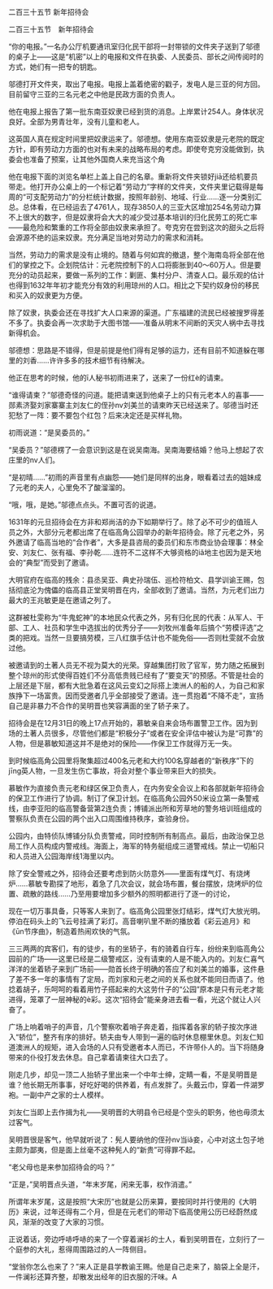

二百三十五节 新年招待会

二百三十五节　新年招待会

“你的电报。”一名办公厅机要通讯室归化民干部将一封带锁的文件夹子送到了邬德的桌子上――这是“机密”以上的电报和文件在执委、人民委员、部长之间传阅时的方式，她们有一把专的钥匙。

邬德打开文件夹，取出了电报。电报上盖着绝密的戳子，发电人是三亚的何方回。目前留守三亚的三名元老之中他是民政方面的负责人。

他在电报上报告了第一批东南亚奴隶已经到货的消息。上岸累计254人。身体状况良好。全部为男青壮年，没有儿童和老人。

这英国人真在规定时间里把奴隶运来了。邬德想。使用东南亚奴隶是元老院的既定方针，即有劳动力方面的也对有未来的战略布局的考虑。即使夸克穷没能做到，执委会也准备了预案，让其他外国商人来充当这个角

他在电报下面的浏览名单栏上盖上自己的名章。重新将文件夹锁好jiā还给机要员带走。他打开办公桌上的一个标记着“劳动力”字样的文件夹，文件夹里记载得是每周的“可支配劳动力”的分栏统计数据，按照年龄别、地域、行业……逐一分类别汇总。总体看，在已经运去了4761人，现存3850人的三亚大区增加254名劳动力算不上很大的数字，但是奴隶将会大大的减少受过基本培训的归化民劳工的死亡率――最危险和繁重的工作将全部由奴隶来承担了。夸克穷在尝到这次的甜头之后将会源源不绝的运来奴隶。充分满足当地对劳动力的需求和消耗。

当然，劳动力的需求是没有止境的。随着与何如宾的撤退，整个海南岛将全部在他们的掌控之下。企划院估计：元老院控制下的人口将膨胀到40～60万人。但是要充分的动员起来，要做一系列的工作：剿匪、集村分户、清查人口。最乐观的估计也得到1632年年初才能充分有效的利用琼州的人口。相比之下契约奴身份的移民和买入的奴隶更为方便。

除了奴隶，执委会还在寻找扩大人口来源的渠道。广东福建的流民已经被搜罗得差不多了。执委会再一次求助于大图书馆――准备从明末不间断的天灾人祸中去寻找新得机会。

邬德想：思路是不错得，但是前提是他们得有足够的运力，还有目前不知道躲在哪里的刘香……许许多多的技术细节有待解决。

他正在思考的时候，他的ī人秘书初雨进来了，送来了一份红è的请柬。

“谁得请柬？”邬德奇怪的问道。能把请柬送到他桌子上的只有元老本人的喜事――郧素济娶刘家寨寨主刘友仁的侄孙nv刘美兰的请柬昨天已经送来了。邬德当时还犯愁了一阵：要不要包个红包？后来决定还是买样礼物。

初雨说道：“是吴委员的。”

“吴委员？”邬德楞了一会意识到这是在说吴南海。吴南海要结婚？他马上想起了农庄里的nv人们。

“是初晴……”初雨的声音里有点幽怨――她们是同样的出身，眼看着过去的姐妹成了元老的夫人，心里免不了酸溜溜的。

“哦，哦，是她。”邬德点点头。不置可否的说道。

1631年的元旦招待会在方非和郑尚洁的办下如期举行了。除了必不可少的值班人员之外，大部分元老都出席了在临高角公园举办的新年招待会。除了元老之外，另外邀请了临高当地的“合作者”，大多是县咨局的委员们和东市商业协会理事：林全安、刘友仁、张有福、李孙乾……连符不二这样不大够资格的iǎ地主也因为是天地会的“典型”而受到了邀请。

大明官府在临高的残余：县丞吴亚、典史孙瑞伍、巡检符柏文、县学训谕王赐，包括彻底沦为傀儡的临高县正堂吴明晋在内，全部收到了邀请。当然，为元老们出力最大的王兆敏更是在邀请之列了。

这群被杜雯称为“牛鬼蛇神”的本地民众代表之外，另有归化民的代表：从军人、干部、工人、社员和学生中选拔出的优秀分子――刘牧州准备年后搞个“劳模评选”之类的把戏。当然一旦要搞劳模，三八红旗手估计也不能免俗――否则杜雯就不会放过他。

被邀请到的土著人员无不视为莫大的光荣。穿越集团打败了官军，势力随之拓展到整个琼州的形式使得百姓们不分高低贵贱已经有了“要变天”的预感。不管是社会的上层还是下层，都有大批急着在这风云变幻之际搭上澳洲人的船的人，为自己和家族挣下一场富贵。因而受邀者几乎全部接受了邀请。连一贯抱着“不降不走”，宣扬自己是非暴力不合作的吴明晋也笑容满面的坐了轿子来了。

招待会是在12月31日的晚上17点开始的，慕敏亲自来会场布置警卫工作。因为到场的土著人员很多，尽管他们都是“积极分子”或者在安全评估中被认为是“可靠”的人物，但是慕敏知道这并不是绝对的保险――作保卫工作就得万无一失。

到时候临高角公园里将聚集超过400名元老和大约100名穿越者的“新秩序”下的jīng英人物，一旦发生伤亡事故，将会对整个事业带来巨大的损失。

慕敏作为直接负责元老和绿区保卫负责人，在内务安全会议上和各部就新年招待会的保卫工作进行了协调。制订了保卫计划。在临高角公园外50米设立第一条警戒线，由李亚阳的临高警备营第2连负责；博铺派出所和芳草地的警务培训班组成的警察队负责在公园的两个出入口周围维持秩序，查验身份。

公园内，由特侦队博铺分队负责警戒，同时控制所有制高点。最后，由政治保卫总局工作人员构成内警戒线。海面上，海军的特务艇组成三道警戒线。禁止一切船只和人员进入公园海岸线1海里以内。

除了安全警戒之外，招待会还要考虑到防火防意外――里面有煤气灯、有烧烤炉……慕敏专勘探了地形，着急了几次会议，就会场布置，餐台摆放，烧烤炉的位置、疏散的路线……乃至用要增加多少额外的照明都进行了逐一的讨论，

现在一切万事具备，只等客人来到了。临高角公园里张灯结彩，煤气灯大放光明。停泊在码头上的飞云号挂满了彩灯。高音喇叭里不断的播放着《彩云追月》和《ūn节序曲》，制造着热闹欢快的气氛。

三三两两的宾客们，有的徒步，有的坐轿子，有的骑着自行车，纷纷来到临高角公园前的广场――这里已经是二级警戒区，没有请柬的人是不能入内的。刘友仁喜气洋洋的坐着轿子来到广场前――勋首长终于明确的答应了和刘美兰的婚事，这件悬了差不多一年的事情有了定局，而刘家和元老之间的关系也就不能同日而语了。他捻着胡子，乐呵呵的看着用竹子搭起来的大这劳什子的“公园”原本是只有元老才能进得，笼罩了一层神秘的è彩。这次“招待会”能亲身进去看一看，光这个就让人兴奋了。

广场上响着哨子的声音，几个警察吹着哨子奔走着，指挥着各家的轿子按次序进入“轿位”，整齐有序的排好。轿夫由专人带到一遍的临时休息棚里休息。刘友仁知道澳洲人的规矩，进入会场的人只有受邀者本人而已，不许带仆人的。当下将随身带来的仆役打发去休息。自己拿着请柬往大口去了。

刚走几步，却见一顶二人抬轿子里出来一个中年士绅，定睛一看，不是吴明晋是谁？他长期无所事事，好吃好喝的供养着，有点发胖了。头戴云巾，穿着一件湖罗袍。一副中产之家的士人模样。

刘友仁当即上去作揖为礼――吴明晋的大明县令已经是个空头的职务，他也毋须太过客气。

吴明晋很是客气，他早就听说了：髡人要纳他的侄孙nv当iǎ妾，心中对这土包子地主颇为鄙夷，但是面上丝毫不这种髡人的“新贵”可得罪不起。

“老父母也是来参加招待会的吗？”

“正是，”吴明晋点头道，“年末岁尾，闲来无事，权作消遣。”

所谓年末岁尾，这是按照“大宋历”也就是公历来算，要按同时并行使用的《大明历》来说，过年还得有二个月，但是在元老们的带动下临高使用公历已经蔚然成风，渐渐的改变了大家的习惯。

正说着话，旁边呼哧呼哧的来了一个穿着澜衫的士人，看到吴明晋在，立刻行了一个庭参的大礼，惹得周围路过的人一阵侧目。

“堂翁你怎么也来了？”来人正是县学教谕王赐。他是自己走来了，脑袋上全是汗，一件澜衫还算齐整，却散发出经年的旧衣服的汗味。A

